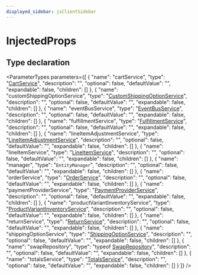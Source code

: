 ```yaml
---
displayed_sidebar: jsClientSidebar
---
```



# InjectedProps

## Type declaration

<ParameterTypes parameters={[
  {
    "name": "cartService",
    "type": "[CartService](../classes/internal.internal.CartService.mdx)",
    "description": "",
    "optional": false,
    "defaultValue": "",
    "expandable": false,
    "children": []
  },
  {
    "name": "customShippingOptionService",
    "type": "[CustomShippingOptionService](../classes/internal.internal.CustomShippingOptionService.mdx)",
    "description": "",
    "optional": false,
    "defaultValue": "",
    "expandable": false,
    "children": []
  },
  {
    "name": "eventBusService",
    "type": "[EventBusService](../classes/internal.internal.EventBusService.mdx)",
    "description": "",
    "optional": false,
    "defaultValue": "",
    "expandable": false,
    "children": []
  },
  {
    "name": "fulfillmentService",
    "type": "[FulfillmentService](../classes/internal.FulfillmentService.mdx)",
    "description": "",
    "optional": false,
    "defaultValue": "",
    "expandable": false,
    "children": []
  },
  {
    "name": "lineItemAdjustmentService",
    "type": "[LineItemAdjustmentService](../classes/internal.internal.LineItemAdjustmentService.mdx)",
    "description": "",
    "optional": false,
    "defaultValue": "",
    "expandable": false,
    "children": []
  },
  {
    "name": "lineItemService",
    "type": "[LineItemService](../classes/internal.internal.LineItemService.mdx)",
    "description": "",
    "optional": false,
    "defaultValue": "",
    "expandable": false,
    "children": []
  },
  {
    "name": "manager",
    "type": "`EntityManager`",
    "description": "",
    "optional": false,
    "defaultValue": "",
    "expandable": false,
    "children": []
  },
  {
    "name": "orderService",
    "type": "[OrderService](../classes/internal.internal.OrderService.mdx)",
    "description": "",
    "optional": false,
    "defaultValue": "",
    "expandable": false,
    "children": []
  },
  {
    "name": "paymentProviderService",
    "type": "[PaymentProviderService](../classes/internal.internal.PaymentProviderService.mdx)",
    "description": "",
    "optional": false,
    "defaultValue": "",
    "expandable": false,
    "children": []
  },
  {
    "name": "productVariantInventoryService",
    "type": "[ProductVariantInventoryService](../classes/internal.internal.ProductVariantInventoryService.mdx)",
    "description": "",
    "optional": false,
    "defaultValue": "",
    "expandable": false,
    "children": []
  },
  {
    "name": "returnService",
    "type": "[ReturnService](../classes/internal.internal.ReturnService.mdx)",
    "description": "",
    "optional": false,
    "defaultValue": "",
    "expandable": false,
    "children": []
  },
  {
    "name": "shippingOptionService",
    "type": "[ShippingOptionService](../classes/internal.internal.ShippingOptionService.mdx)",
    "description": "",
    "optional": false,
    "defaultValue": "",
    "expandable": false,
    "children": []
  },
  {
    "name": "swapRepository",
    "type": "typeof [SwapRepository](../../modules/internal.mdx#swaprepository)",
    "description": "",
    "optional": false,
    "defaultValue": "",
    "expandable": false,
    "children": []
  },
  {
    "name": "totalsService",
    "type": "[TotalsService](../classes/internal.internal.TotalsService.mdx)",
    "description": "",
    "optional": false,
    "defaultValue": "",
    "expandable": false,
    "children": []
  }
]} />
